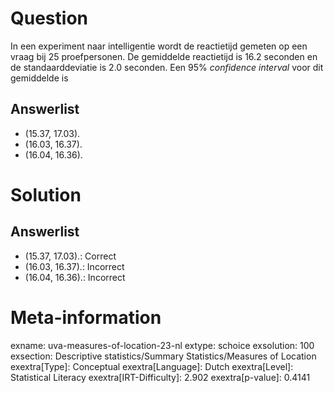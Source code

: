 Question
========

In een experiment naar intelligentie wordt de reactietijd gemeten op een
vraag bij 25 proefpersonen. De gemiddelde reactietijd is 16.2 seconden
en de standaarddeviatie is 2.0 seconden. Een 95% *confidence interval*
voor dit gemiddelde is

Answerlist
----------

* (15.37, 17.03).
* (16.03, 16.37).
* (16.04, 16.36).

Solution
========

Answerlist
----------

* (15.37, 17.03).: Correct
* (16.03, 16.37).: Incorrect
* (16.04, 16.36).: Incorrect

Meta-information
================
exname: uva-measures-of-location-23-nl
extype: schoice
exsolution: 100
exsection: Descriptive statistics/Summary Statistics/Measures of Location
exextra[Type]: Conceptual
exextra[Language]: Dutch
exextra[Level]: Statistical Literacy
exextra[IRT-Difficulty]: 2.902
exextra[p-value]: 0.4141
